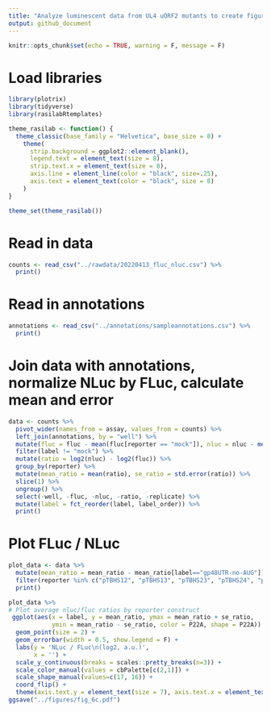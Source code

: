```yaml
---
title: "Analyze luminescent data from UL4 uORF2 mutants to create figure 6C"
output: github_document
---
```


```r
knitr::opts_chunk$set(echo = TRUE, warning = F, message = F)
```

# Load libraries

```r
library(plotrix)
library(tidyverse)
library(rasilabRtemplates)

theme_rasilab <- function() {
  theme_classic(base_family = "Helvetica", base_size = 8) +
    theme(
      strip.background = ggplot2::element_blank(),
      legend.text = element_text(size = 8),
      strip.text.x = element_text(size = 8),
      axis.line = element_line(color = "black", size=.25),
      axis.text = element_text(color = "black", size = 8)
    )
}

theme_set(theme_rasilab())
```

# Read in data

```r
counts <- read_csv("../rawdata/20220413_fluc_nluc.csv") %>%
  print()
```

# Read in annotations

```r
annotations <- read_csv("../annotations/sampleannotations.csv") %>%
  print()
```

# Join data with annotations, normalize NLuc by FLuc, calculate mean and error

```r
data <- counts %>% 
  pivot_wider(names_from = assay, values_from = counts) %>%
  left_join(annotations, by = "well") %>%
  mutate(fluc = fluc - mean(fluc[reporter == "mock"]), nluc = nluc - mean(nluc[reporter == "mock"])) %>%
  filter(label != "mock") %>% 
  mutate(ratio = log2(nluc) - log2(fluc)) %>% 
  group_by(reporter) %>% 
  mutate(mean_ratio = mean(ratio), se_ratio = std.error(ratio)) %>%
  slice(1) %>% 
  ungroup() %>% 
  select(-well, -fluc, -nluc, -ratio, -replicate) %>%
  mutate(label = fct_reorder(label, label_order)) %>%
  print()
```

# Plot FLuc / NLuc

```r
plot_data <- data %>%
  mutate(mean_ratio = mean_ratio - mean_ratio[label=="gp48UTR-no-AUG"]) %>%
  filter(reporter %in% c("pTBHS12", "pTBHS13", "pTBHS23", "pTBHS24", "pTBHS58", "pTBHS59", "pTBHS60", "pTBHS61")) %>%
  print()

plot_data %>%
# Plot average nluc/fluc ratios by reporter construct
 ggplot(aes(x = label, y = mean_ratio, ymax = mean_ratio + se_ratio,
            ymin = mean_ratio - se_ratio, color = P22A, shape = P22A)) +  
  geom_point(size = 2) +
  geom_errorbar(width = 0.5, show.legend = F) +
  labs(y = 'NLuc / FLuc\n(log2, a.u.)',
       x = '') +
  scale_y_continuous(breaks = scales::pretty_breaks(n=3)) +
  scale_color_manual(values = cbPalette[c(2,1)]) +
  scale_shape_manual(values=c(17, 16)) +
  coord_flip() +
  theme(axis.text.y = element_text(size = 7), axis.text.x = element_text(size = 7))
ggsave("../figures/fig_6c.pdf")
```